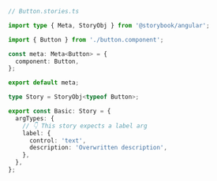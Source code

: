 ```ts
// Button.stories.ts

import type { Meta, StoryObj } from '@storybook/angular';

import { Button } from './button.component';

const meta: Meta<Button> = {
  component: Button,
};

export default meta;

type Story = StoryObj<typeof Button>;

export const Basic: Story = {
  argTypes: {
    // 👇 This story expects a label arg
    label: {
      control: 'text',
      description: 'Overwritten description',
    },
  },
};
```
